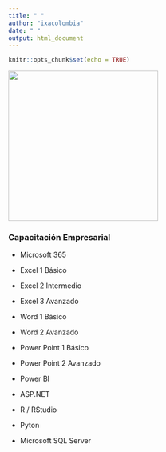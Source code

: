 ```yaml
---
title: " "
author: "ixacolombia"
date: " "
output: html_document
---
```


```r
knitr::opts_chunk$set(echo = TRUE)
```
![](img/banner001.png){width='300px'}

### Capacitación Empresarial

+ Microsoft 365
 + Excel 1 Básico
 + Excel 2 Intermedio
 + Excel 3 Avanzado
 + Word 1 Básico
 + Word 2 Avanzado
 + Power Point 1 Básico
 + Power Point 2 Avanzado
 + Power BI
 + ASP.NET

+ R / RStudio
+ Pyton
+ Microsoft SQL Server




